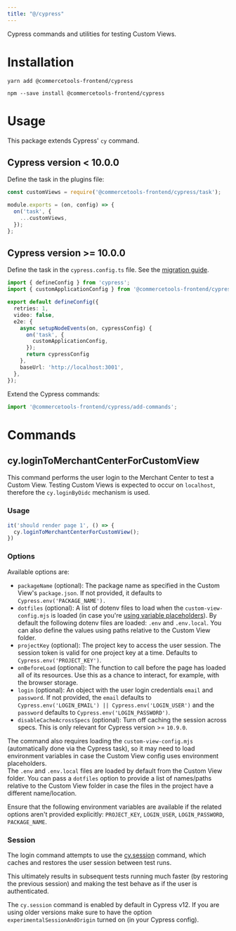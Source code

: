 ```yaml
---
title: "@/cypress"
---
```


<Subtitle>

Cypress commands and utilities for testing Custom Views.

</Subtitle>

# Installation

<MultiCodeBlock>

```yarn
yarn add @commercetools-frontend/cypress
```

```npm
npm --save install @commercetools-frontend/cypress
```

</MultiCodeBlock>

# Usage

This package extends Cypress' `cy` command.

## Cypress version < 10.0.0

Define the task in the plugins file:

```js title="cypress/plugins/index.js"
const customViews = require('@commercetools-frontend/cypress/task');

module.exports = (on, config) => {
  on('task', {
    ...customViews,
  });
};
```

## Cypress version >= 10.0.0

Define the task in the `cypress.config.ts` file. See the [migration guide](https://docs.cypress.io/guides/references/migration-guide#Migrating-to-Cypress-version-10-0).

```ts title="cypress.config.ts"
import { defineConfig } from 'cypress';
import { customApplicationConfig } from '@commercetools-frontend/cypress/task';

export default defineConfig({
  retries: 1,
  video: false,
  e2e: {
    async setupNodeEvents(on, cypressConfig) {
      on('task', {
        customApplicationConfig,
      });
      return cypressConfig
    },
    baseUrl: 'http://localhost:3001',
  },
});
```

Extend the Cypress commands:

```js title="cypress/support/commands.js"
import '@commercetools-frontend/cypress/add-commands';
```

# Commands

## cy.loginToMerchantCenterForCustomView

This command performs the user login to the Merchant Center to test a Custom View. Testing Custom Views is expected to occur on `localhost`, therefore the `cy.loginByOidc` mechanism is used.

### Usage

```ts
it('should render page 1', () => {
  cy.loginToMerchantCenterForCustomView();
})
```

### Options

Available options are:

* `packageName` (optional): The package name as specified in the Custom View's `package.json`. If not provided, it defaults to `Cypress.env('PACKAGE_NAME').`
* `dotfiles` (optional): A list of dotenv files to load when the `custom-view-config.mjs` is loaded (in case you're [using variable placeholders](/api-reference/custom-view-config#using-variable-placeholders)). By default the following dotenv files are loaded: `.env` and `.env.local`. You can also define the values using paths relative to the Custom View folder.
* `projectKey` (optional): The project key to access the user session. The session token is valid for one project key at a time. Defaults to `Cypress.env('PROJECT_KEY')`.
* `onBeforeLoad` (optional): The function to call before the page has loaded all of its resources. Use this as a chance to interact, for example, with the browser storage.
* `login` (optional): An object with the user login credentials `email` and `password`. If not provided, the `email` defaults to `Cypress.env('LOGIN_EMAIL') || Cypress.env('LOGIN_USER')` and the `password` defaults to `Cypress.env('LOGIN_PASSWORD')`.
* `disableCacheAcrossSpecs` (optional): Turn off caching the session across specs. This is only relevant for Cypress version >= `10.9.0`.

The command also requires loading the `custom-view-config.mjs` (automatically done via the Cypress task), so it may need to load environment variables in case the Custom View config uses environment placeholders.<br/>
The `.env` and `.env.local` files are loaded by default from the Custom View folder. You can pass a `dotfiles` option to provide a list of names/paths relative to the Custom View folder in case the files in the project have a different name/location.

<Info>

Ensure that the following environment variables are available if the related options aren't provided explicitly: `PROJECT_KEY`, `LOGIN_USER`, `LOGIN_PASSWORD`, `PACKAGE_NAME`.

</Info>

### Session

The login command attempts to use the [cy.session](https://docs.cypress.io/api/commands/session) command, which caches and restores the user session between test runs.

This ultimately results in subsequent tests running much faster (by restoring the previous session) and making the test behave as if the user is authenticated.

<Info>

The `cy.session` command is enabled by default in Cypress v12. If you are using older versions make sure to have the option `experimentalSessionAndOrigin` turned on (in your Cypress config).

</Info>
